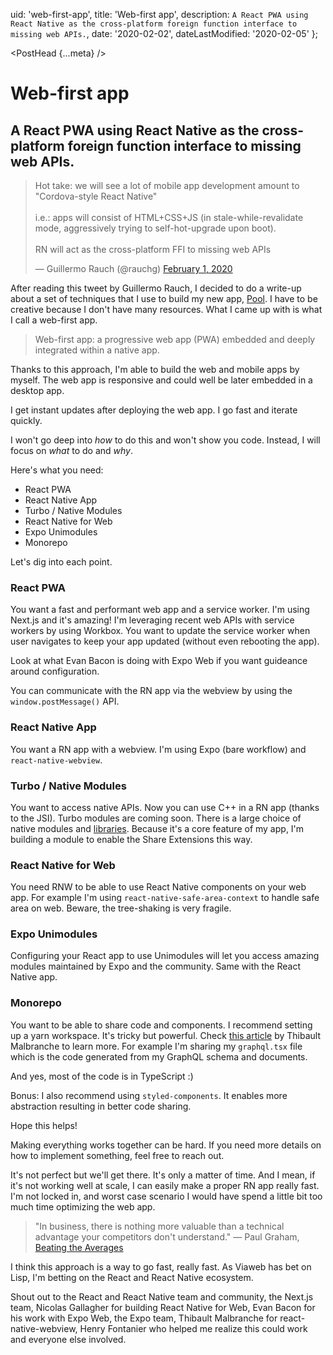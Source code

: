   uid: 'web-first-app',
  title: 'Web-first app',
  description: `A React PWA using React Native as the cross-platform foreign function interface to missing web APIs.`,
  date: '2020-02-02',
  dateLastModified: '2020-02-05'
};

<PostHead {...meta} />

# Web-first app

## A React PWA using React Native as the cross-platform foreign function interface to missing web APIs.

<blockquote className="twitter-tweet" data-theme="light">
  <p lang="en" dir="ltr">
    Hot take: we will see a lot of mobile app development amount to
    &quot;Cordova-style React Native&quot; <br />
    <br />
    i.e.: apps will consist of HTML+CSS+JS (in stale-while-revalidate mode,
    aggressively trying to self-hot-upgrade upon boot).
    <br />
    <br />
    RN will act as the cross-platform FFI to missing web APIs
  </p>
  &mdash; Guillermo Rauch (@rauchg) <a href="https://twitter.com/rauchg/status/1223446855482167302?ref_src=twsrc%5Etfw">
    February 1, 2020
  </a>
</blockquote>

After reading this tweet by Guillermo Rauch, I decided to do a write-up about a set of techniques that I use to build my new app, [Pool](https://poolmessenger.com). I have to be creative because I don't have many resources. What I came up with is what I call a web-first app.

> Web-first app: a progressive web app (PWA) embedded and deeply integrated within a native app.

Thanks to this approach, I'm able to build the web and mobile apps by myself. The web app is responsive and could well be later embedded in a desktop app.

I get instant updates after deploying the web app. I go fast and iterate quickly.

I won't go deep into _how_ to do this and won't show you code. Instead, I will focus on _what_ to do and _why_.

Here's what you need:

- React PWA
- React Native App
- Turbo / Native Modules
- React Native for Web
- Expo Unimodules
- Monorepo

Let's dig into each point.

### React PWA

You want a fast and performant web app and a service worker. I'm using Next.js and it's amazing! I'm leveraging recent web APIs with service workers by using Workbox. You want to update the service worker when user navigates to keep your app updated (without even rebooting the app).

Look at what Evan Bacon is doing with Expo Web if you want guideance around configuration.

You can communicate with the RN app via the webview by using the `window.postMessage()` API.

### React Native App

You want a RN app with a webview. I'm using Expo (bare workflow) and `react-native-webview`.

### Turbo / Native Modules

You want to access native APIs. Now you can use C++ in a RN app (thanks to the JSI). Turbo modules are coming soon. There is a large choice of native modules and [libraries](https://www.native.directory). Because it's a core feature of my app, I'm building a module to enable the Share Extensions this way.

### React Native for Web

You need RNW to be able to use React Native components on your web app. For example I'm using `react-native-safe-area-context` to handle safe area on web. Beware, the tree-shaking is very fragile.

### Expo Unimodules

Configuring your React app to use Unimodules will let you access amazing modules maintained by Expo and the community. Same with the React Native app.

### Monorepo

You want to be able to share code and components. I recommend setting up a yarn workspace. It's tricky but powerful. Check [this article](https://engineering.brigad.co/react-native-monorepos-code-sharing-f6c08172b417) by Thibault Malbranche to learn more. For example I'm sharing my `graphql.tsx` file which is the code generated from my GraphQL schema and documents.

And yes, most of the code is in TypeScript :)

Bonus: I also recommend using `styled-components`. It enables more abstraction resulting in better code sharing.

Hope this helps!

Making everything works together can be hard. If you need more details on how to implement something, feel free to reach out.

It's not perfect but we'll get there. It's only a matter of time. And I mean, if it's not working well at scale, I can easily make a proper RN app really fast. I'm not locked in, and worst case scenario I would have spend a little bit too much time optimizing the web app.

> "In business, there is nothing more valuable than a technical advantage your competitors don't understand." — Paul Graham, [Beating the Averages](http://www.paulgraham.com/avg.html)

I think this approach is a way to go fast, really fast. As Viaweb has bet on Lisp, I'm betting on the React and React Native ecosystem.

Shout out to the React and React Native team and community, the Next.js team, Nicolas Gallagher for building React Native for Web, Evan Bacon for his work with Expo Web, the Expo team, Thibault Malbranche for react-native-webview, Henry Fontanier who helped me realize this could work and everyone else involved.
